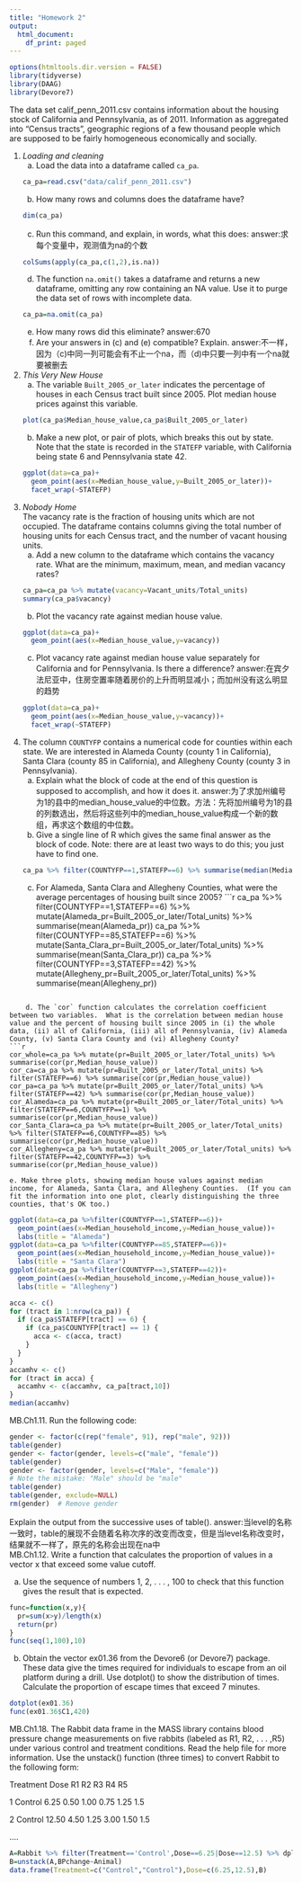 ```yaml
---
title: "Homework 2"
output:
  html_document:
    df_print: paged
---
```

```r
options(htmltools.dir.version = FALSE)
library(tidyverse)
library(DAAG)
library(Devore7)
```

The data set calif_penn_2011.csv contains information about the housing stock of California and Pennsylvania, as of 2011.  Information as aggregated into "Census tracts", geographic regions of a few thousand people which are supposed to be fairly homogeneous economically and socially.

1. _Loading and cleaning_
    a. Load the data into a dataframe called `ca_pa`.
```r
ca_pa=read.csv("data/calif_penn_2011.csv")
```
    
    b. How many rows and columns does the dataframe have?
```r
dim(ca_pa)
```
    
    c. Run this command, and explain, in words, what this does:
    answer:求每个变量中，观测值为na的个数
```r
colSums(apply(ca_pa,c(1,2),is.na))
```
    d. The function `na.omit()` takes a dataframe and returns a new dataframe, omitting any row containing an NA value.  Use it to purge the data set of rows with incomplete data.
```r
ca_pa=na.omit(ca_pa)
```
    
    e. How many rows did this eliminate?
    answer:670
    f. Are your answers in (c) and (e) compatible? Explain.
    answer:不一样，因为（c)中同一列可能会有不止一个na，而（d)中只要一列中有一个na就要被删去

2. _This Very New House_  
    a. The variable `Built_2005_or_later` indicates the percentage of houses in each Census tract built since 2005.  Plot median house prices against this variable.
```r
plot(ca_pa$Median_house_value,ca_pa$Built_2005_or_later)
```
    
    b. Make a new plot, or pair of plots, which breaks this out by state.  Note that the state is recorded in the `STATEFP` variable, with California being state 6 and Pennsylvania state 42.
```r
ggplot(data=ca_pa)+
  geom_point(aes(x=Median_house_value,y=Built_2005_or_later))+
  facet_wrap(~STATEFP)
```
    

3. _Nobody Home_  
The vacancy rate is the fraction of housing units which are not occupied.  The dataframe contains columns giving the total number of housing units for each Census tract, and the number of vacant housing units.  
    a. Add a new column to the dataframe which contains the vacancy rate.  What are the minimum, maximum, mean, and median vacancy rates?
```r
ca_pa=ca_pa %>% mutate(vacancy=Vacant_units/Total_units)
summary(ca_pa$vacancy)
```
    
    b. Plot the vacancy rate against median house value.
```r
ggplot(data=ca_pa)+
  geom_point(aes(x=Median_house_value,y=vacancy))
```
    
    c. Plot vacancy rate against median house value separately for California and for Pennsylvania.  Is there a difference?
    answer:在宾夕法尼亚中，住房空置率随着房价的上升而明显减小；而加州没有这么明显的趋势
```r
ggplot(data=ca_pa)+
  geom_point(aes(x=Median_house_value,y=vacancy))+
  facet_wrap(~STATEFP)
```
    
    
4. The column `COUNTYFP` contains a numerical code for counties within each state.  We are interested in Alameda County (county 1 in California), Santa Clara (county 85 in California), and Allegheny County (county 3 in Pennsylvania).
    a. Explain what the block of code at the end of this question is supposed to accomplish, and how it does it.
    answer:为了求加州编号为1的县中的median_house_value的中位数。方法：先将加州编号为1的县的列数选出，然后将这些列中的median_house_value构成一个新的数组，再求这个数组的中位数。
    b. Give a single line of R which gives the same final answer as the block of code.  Note: there are at least two ways to do this; you just have to find one.
```r
ca_pa %>% filter(COUNTYFP==1,STATEFP==6) %>% summarise(median(Median_house_value))
```
    
    c. For Alameda, Santa Clara and Allegheny Counties, what were the average percentages of housing built since 2005?
```r
ca_pa %>% filter(COUNTYFP==1,STATEFP==6) %>% mutate(Alameda_pr=Built_2005_or_later/Total_units) %>% summarise(mean(Alameda_pr))
ca_pa %>% filter(COUNTYFP==85,STATEFP==6) %>% mutate(Santa_Clara_pr=Built_2005_or_later/Total_units) %>% summarise(mean(Santa_Clara_pr))
ca_pa %>% filter(COUNTYFP==3,STATEFP==42) %>% mutate(Allegheny_pr=Built_2005_or_later/Total_units) %>% summarise(mean(Allegheny_pr))

```
    
    d. The `cor` function calculates the correlation coefficient between two variables.  What is the correlation between median house value and the percent of housing built since 2005 in (i) the whole data, (ii) all of California, (iii) all of Pennsylvania, (iv) Alameda County, (v) Santa Clara County and (vi) Allegheny County?
```r
cor_whole=ca_pa %>% mutate(pr=Built_2005_or_later/Total_units) %>% summarise(cor(pr,Median_house_value))
cor_ca=ca_pa %>% mutate(pr=Built_2005_or_later/Total_units) %>% filter(STATEFP==6) %>% summarise(cor(pr,Median_house_value))
cor_pa=ca_pa %>% mutate(pr=Built_2005_or_later/Total_units) %>% filter(STATEFP==42) %>% summarise(cor(pr,Median_house_value))
cor_Alameda=ca_pa %>% mutate(pr=Built_2005_or_later/Total_units) %>% filter(STATEFP==6,COUNTYFP==1) %>% summarise(cor(pr,Median_house_value))
cor_Santa_Clara=ca_pa %>% mutate(pr=Built_2005_or_later/Total_units) %>% filter(STATEFP==6,COUNTYFP==85) %>% summarise(cor(pr,Median_house_value))
cor_Allegheny=ca_pa %>% mutate(pr=Built_2005_or_later/Total_units) %>% filter(STATEFP==42,COUNTYFP==3) %>% summarise(cor(pr,Median_house_value))
```
    
    e. Make three plots, showing median house values against median income, for Alameda, Santa Clara, and Allegheny Counties.  (If you can fit the information into one plot, clearly distinguishing the three counties, that's OK too.)
```r
ggplot(data=ca_pa %>%filter(COUNTYFP==1,STATEFP==6))+
  geom_point(aes(x=Median_household_income,y=Median_house_value))+
  labs(title = "Alameda")
ggplot(data=ca_pa %>%filter(COUNTYFP==85,STATEFP==6))+
  geom_point(aes(x=Median_household_income,y=Median_house_value))+
  labs(title = "Santa Clara")
ggplot(data=ca_pa %>%filter(COUNTYFP==3,STATEFP==42))+
  geom_point(aes(x=Median_household_income,y=Median_house_value))+
  labs(title = "Allegheny")
```
    
```r
acca <- c()
for (tract in 1:nrow(ca_pa)) {
  if (ca_pa$STATEFP[tract] == 6) {
    if (ca_pa$COUNTYFP[tract] == 1) {
      acca <- c(acca, tract)
    }
  }
}
accamhv <- c()
for (tract in acca) {
  accamhv <- c(accamhv, ca_pa[tract,10])
}
median(accamhv)
```


MB.Ch1.11. Run the following code:
```r
gender <- factor(c(rep("female", 91), rep("male", 92)))
table(gender)
gender <- factor(gender, levels=c("male", "female"))
table(gender)
gender <- factor(gender, levels=c("Male", "female"))
# Note the mistake: "Male" should be "male"
table(gender)
table(gender, exclude=NULL)
rm(gender)  # Remove gender
```
Explain the output from the successive uses of table().
answer:当level的名称一致时，table的展现不会随着名称次序的改变而改变，但是当level名称改变时，结果就不一样了，原先的名称会出现在na中     
MB.Ch1.12. Write a function that calculates the proportion of values in a vector x that exceed some value cutoff.

(a) Use the sequence of numbers 1, 2, . . . , 100 to check that this function gives the result that is expected.
```r
func=function(x,y){
  pr=sum(x>y)/length(x)
  return(pr)
}
func(seq(1,100),10)
```

(b) Obtain the vector ex01.36 from the Devore6 (or Devore7) package. These data give the times required for individuals to escape from an oil platform during a drill. Use dotplot() to show the distribution of times. Calculate the proportion of escape times that exceed 7 minutes.
```r
dotplot(ex01.36)
func(ex01.36$C1,420)
```

MB.Ch1.18. The Rabbit data frame in the MASS library contains blood pressure change measurements on five rabbits (labeled as R1, R2, . . . ,R5) under various control and treatment conditions. Read the help file for more information. Use the unstack() function (three times) to convert Rabbit to the following form:

Treatment Dose   R1   R2   R3   R4   R5 

1 Control 6.25  0.50 1.00 0.75 1.25 1.5 

2 Control 12.50 4.50 1.25 3.00 1.50 1.5 

....
```r
A=Rabbit %>% filter(Treatment=='Control',Dose==6.25|Dose==12.5) %>% dplyr::select(-Run) %>% group_by(Dose)
B=unstack(A,BPchange~Animal)
data.frame(Treatment=c("Control","Control"),Dose=c(6.25,12.5),B)
```

